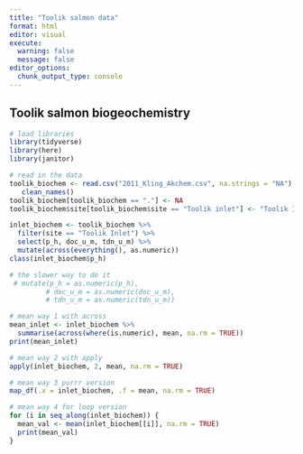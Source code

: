 ```yaml
---
title: "Toolik salmon data"
format: html
editor: visual
execute: 
  warning: false
  message: false
editor_options: 
  chunk_output_type: console
---
```


## Toolik salmon biogeochemistry

```r
# load libraries
library(tidyverse)
library(here)
library(janitor)
```

```r
# read in the data
toolik_biochem <- read.csv("2011_Kling_Akchem.csv", na.strings = "NA") %>%
   clean_names()
toolik_biochem[toolik_biochem == "."] <- NA
toolik_biochem$site[toolik_biochem$site == "Toolik inlet"] <- "Toolik Inlet"
```

```r
inlet_biochem <- toolik_biochem %>% 
  filter(site == "Toolik Inlet") %>% 
  select(p_h, doc_u_m, tdn_u_m) %>% 
  mutate(across(everything(), as.numeric))
class(inlet_biochem$p_h)

# the slower way to do it
 # mutate(p_h = as.numeric(p_h), 
         # doc_u_m = as.numeric(doc_u_m), 
         # tdn_u_m = as.numeric(tdn_u_m))
```

```r
# mean way 1 with across 
mean_inlet <- inlet_biochem %>% 
  summarise(across(where(is.numeric), mean, na.rm = TRUE))
print(mean_inlet)

```

```r
# mean way 2 with apply
apply(inlet_biochem, 2, mean, na.rm = TRUE)
```

```r
# mean way 3 purrr version
map_df(.x = inlet_biochem, .f = mean, na.rm = TRUE)
```

```r
# mean way 4 for loop version
for (i in seq_along(inlet_biochem)) {
  mean_val <- mean(inlet_biochem[[i]], na.rm = TRUE)
  print(mean_val)
}
```
